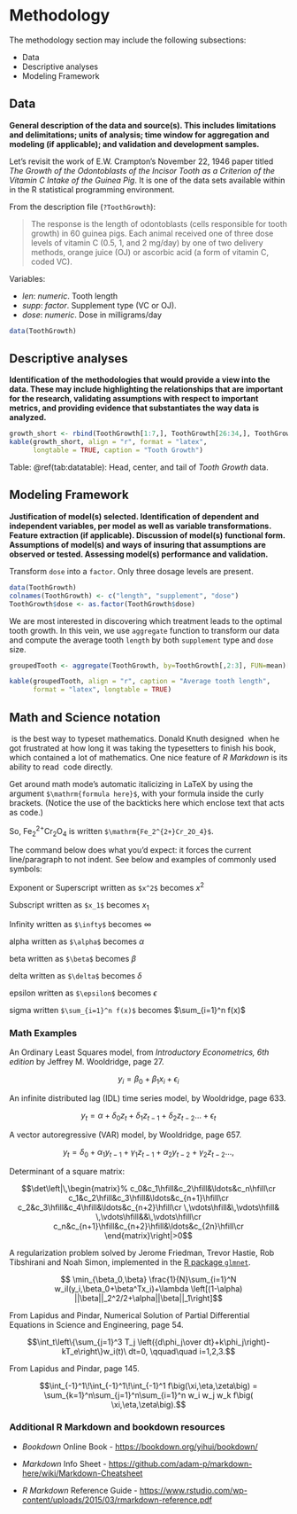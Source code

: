 # Methodology {#methodology .unnumbered}

The methodology section may include the following subsections:

 - Data 
 - Descriptive analyses
 - Modeling Framework

## Data {#methodology-data .unnumbered}

**General description of the data and source(s). This includes limitations and delimitations; units of analysis; time window for aggregation and modeling (if applicable); and validation and development samples.**

Let's revisit the work of E.W. Crampton’s November 22, 1946 paper titled _The Growth of the Odontoblasts of the Incisor Tooth as a Criterion of the Vitamin C Intake of the Guinea Pig_. It is one of the data sets available within in the R statistical programming environment.

From the description file (`?ToothGrowth`): 

>The response is the length of odontoblasts (cells responsible for tooth growth) in 60 guinea pigs. Each animal received one of three dose levels of vitamin C (0.5, 1, and 2 mg/day) by one of two delivery methods, orange juice (OJ) or ascorbic acid (a form of vitamin C, coded VC).

Variables:

 - *len*:	_numeric_.	Tooth length
 -	*supp*:	_factor_.	Supplement type (VC or OJ).
 - *dose*:	_numeric_.	Dose in milligrams/day


```r
data(ToothGrowth)
```

## Descriptive analyses {#methodology-descriptive .unnumbered} 

**Identification of the methodologies that would provide a view into the data. These may include highlighting the relationships that are important for the research, validating assumptions with respect to important metrics, and providing evidence that substantiates the way data is analyzed.**



```r
growth_short <- rbind(ToothGrowth[1:7,], ToothGrowth[26:34,], ToothGrowth[53:60,])
kable(growth_short, align = "r", format = "latex", 
      longtable = TRUE, caption = "Tooth Growth")
```

Table: \@ref(tab:datatable): Head, center, and tail of _Tooth Growth_ data.


\newpage

## Modeling Framework {#methodology-modeling .unnumbered}

**Justification of model(s) selected. Identification of dependent and independent variables, per model as well as variable transformations. Feature extraction (if applicable). Discussion of model(s) functional form. Assumptions of model(s) and ways of insuring that assumptions are observed or tested. Assessing model(s) performance and validation.**

Transform `dose` into a `factor`. Only three dosage levels are present.

```r
data(ToothGrowth)
colnames(ToothGrowth) <- c("length", "supplement", "dose")
ToothGrowth$dose <- as.factor(ToothGrowth$dose)
```
 
We are most interested in discovering which treatment leads to the optimal tooth growth.
In this vein, we use `aggregate` function to transform our data and compute the average tooth `length` by both `supplement` type  and `dose` size.


```r
groupedTooth <- aggregate(ToothGrowth, by=ToothGrowth[,2:3], FUN=mean)[,1:3]

kable(groupedTooth, align = "r", caption = "Average tooth length",
      format = "latex", longtable = TRUE)
```                   



\newpage

## Math and Science notation  {#math-sci .unnumbered}
<!-- Required to number equations in HTML files -->
<script type="text/x-mathjax-config">
MathJax.Hub.Config({
  TeX: { equationNumbers: { autoNumber: "AMS" } }
});
</script>

\TeX\ is the best way to typeset mathematics. Donald Knuth designed \TeX\ when he got frustrated at how long it was taking the typesetters to finish his book, which contained a lot of mathematics.  One nice feature of _R Markdown_ is its ability to read \LaTeX\ code directly.

Get around math mode's automatic italicizing in LaTeX by using the argument `$\mathrm{formula here}$`, with your formula inside the curly brackets.  (Notice the use of the backticks here which enclose text that acts as code.)

So, $\mathrm{Fe_2^{2+}Cr_2O_4}$ is written `$\mathrm{Fe_2^{2+}Cr_2O_4}$`.

The \noindent command below does what you'd expect:  it forces the current line/paragraph to not indent. See below and examples of commonly used symbols:

\noindent Exponent or Superscript written as `$x^2$` becomes $x^2$

\noindent Subscript written as `$x_1$` becomes $x_1$

\noindent Infinity written as `$\infty$` becomes $\infty$

\noindent alpha written as `$\alpha$` becomes $\alpha$

\noindent beta written as `$\beta$` becomes $\beta$

\noindent delta written as `$\delta$` becomes $\delta$

\noindent epsilon written as `$\epsilon$` becomes $\epsilon$

\noindent sigma written `$\sum_{i=1}^n f(x)$` becomes $\sum_{i=1}^n f(x)$

### Math Examples {.unnumbered}

An Ordinary Least Squares model, from _Introductory Econometrics, 6th edition_ by Jeffrey M. Wooldridge, page 27. 

$$y_i = \beta_0 + \beta_1 x_i + \epsilon_i$$ 

An infinite distributed lag (IDL) time series model, by Wooldridge, page 633.

$$ y_t = \alpha + \delta_0 z_t + \delta_1 z_{t-1} + \delta_2 z_{t-2} \ldots + \epsilon_t$$ 

A vector autoregressive (VAR) model, by Wooldridge, page 657. 

$$ y_t = \delta_0 + \alpha_1 y_{t-1} + \gamma_1 z_{t-1} + \alpha_2 y_{t-2} + \gamma_2 z_{t-2} \ldots,$$ 
\newpage

Determinant of a square matrix: 


$$\det\left|\,\begin{matrix}%
c_0&c_1\hfill&c_2\hfill&\ldots&c_n\hfill\cr
c_1&c_2\hfill&c_3\hfill&\ldots&c_{n+1}\hfill\cr
c_2&c_3\hfill&c_4\hfill&\ldots&c_{n+2}\hfill\cr
\,\vdots\hfill&\,\vdots\hfill&
  \,\vdots\hfill&&\,\vdots\hfill\cr
c_n&c_{n+1}\hfill&c_{n+2}\hfill&\ldots&c_{2n}\hfill\cr
\end{matrix}\right|>0$$ 

\bigskip

A regularization problem solved by Jerome Friedman, Trevor Hastie, Rob Tibshirani and Noah Simon, implemented in the [R package `glmnet`](https://cran.r-project.org/web/packages/glmnet/index.html). 


$$ \min_{\beta_0,\beta} \frac{1}{N}\sum_{i=1}^N w_il(y_i,\beta_0+\beta^Tx_i)+\lambda \left[(1-\alpha) ||\beta||_2^2/2+\alpha||\beta||_1\right]$$ 

\bigskip

From Lapidus and Pindar, Numerical Solution of Partial Differential Equations in Science and Engineering, page 54. 

$$\int_t\left\{\sum_{j=1}^3 T_j \left({d\phi_j\over dt}+k\phi_j\right)-kT_e\right\}w_i(t)\ dt=0, \qquad\quad i=1,2,3.$$ 

\bigskip
  
From Lapidus and Pindar, page 145. 

$$\int_{-1}^1\!\int_{-1}^1\!\int_{-1}^1 f\big(\xi,\eta,\zeta\big) = \sum_{k=1}^n\sum_{j=1}^n\sum_{i=1}^n w_i w_j w_k f\big( \xi,\eta,\zeta\big).$$ 



### Additional R Markdown and bookdown resources {.unnumbered}

- _Bookdown_ Online Book - <https://bookdown.org/yihui/bookdown/>

- _Markdown_ Info Sheet - <https://github.com/adam-p/markdown-here/wiki/Markdown-Cheatsheet>

- _R Markdown_ Reference Guide - <https://www.rstudio.com/wp-content/uploads/2015/03/rmarkdown-reference.pdf>
